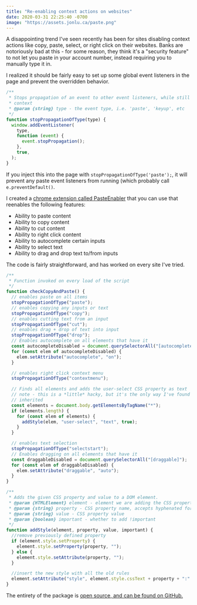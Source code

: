```yaml
---
title: "Re-enabling context actions on websites"
date: 2020-03-31 22:25:40 -0700
image: "https://assets.jonlu.ca/paste.png"
---
```


A disappointing trend I've seen recently has been for sites disabling context actions like copy, paste, select, or right click on their websites. Banks are notoriously bad at this - for some reason, they think it's a "security feature" to not let you paste in your account number, instead requiring you to manually type it in.

I realized it should be fairly easy to set up some global event listeners in the page and prevent the overridden behavior.

```js
/**
 * Stops propagation of an event to other event listeners, while still allowing the event to complete in its native
 * context
 * @param {string} type - the event type, i.e. 'paste', 'keyup', etc
 */
function stopPropagationOfType(type) {
  window.addEventListener(
    type,
    function (event) {
      event.stopPropagation();
    },
    true,
  );
}
```

If you inject this into the page with `stopPropagationOfType('paste');`, it will prevent any paste event listeners from running (which probably call `e.preventDefault()`.

I created a [chrome extension called PasteEnabler](https://chrome.google.com/webstore/detail/pasteenabler/dhadehfniifbmemochpmbofcjckpdnnl) that you can use that reenables the following features:

- Ability to paste content
- Ability to copy content
- Ability to cut content
- Ability to right click content
- Ability to autocomplete certain inputs
- Ability to select text
- Ability to drag and drop text to/from inputs

The code is fairly straightforward, and has worked on every site I've tried.

```js
/**
 * Function invoked on every load of the script
 */
function checkCopyAndPaste() {
  // enables paste on all items
  stopPropagationOfType("paste");
  // enables copying any inputs or text
  stopPropagationOfType("copy");
  // enables cutting text from an input
  stopPropagationOfType("cut");
  // enables drag + drop of text into input
  stopPropagationOfType("drop");
  // Enables autocomplete on all elements that have it
  const autocompleteDisabled = document.querySelectorAll("[autocomplete]");
  for (const elem of autocompleteDisabled) {
    elem.setAttribute("autocomplete", "on");
  }

  // enables right click context menu
  stopPropagationOfType("contextmenu");

  // Finds all elements and adds the user-select CSS property as text
  // note - this is a *little* hacky, but it's the only way I've found to get it to work, since user-select is not
  // inherited
  const elements = document.body.getElementsByTagName("*");
  if (elements.length) {
    for (const elem of elements) {
      addStyle(elem, "user-select", "text", true);
    }
  }

  // enables text selection
  stopPropagationOfType("selectstart");
  // Enables dragging on all elements that have it
  const draggableDisabled = document.querySelectorAll("[draggable]");
  for (const elem of draggableDisabled) {
    elem.setAttribute("draggable", "auto");
  }
}

/**
 * Adds the given CSS property and value to a DOM element.
 * @param {HTMLElement} element - element we are adding the CSS property to
 * @param {string} property - CSS property name, accepts hyphenated form (i.e. user-select rather than userSelect)
 * @param {string} value - CSS property value
 * @param {boolean} important - whether to add !important
 */
function addStyle(element, property, value, important) {
  //remove previously defined property
  if (element.style.setProperty) {
    element.style.setProperty(property, "");
  } else {
    element.style.setAttribute(property, "");
  }

  //insert the new style with all the old rules
  element.setAttribute("style", element.style.cssText + property + ":" + value + (important ? " !important" : "") + ";");
}
```

The entirety of the package is [open source, and can be found on GitHub.](https://github.com/jonluca/PasteEnabler)
